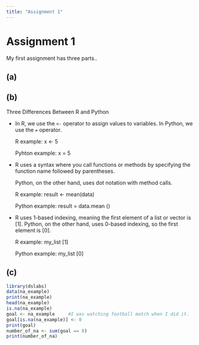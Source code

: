 ```yaml
---
title: "Assignment 1"
---
```


# Assignment 1

My first assignment has three parts..

## (a)

## (b)

Three Differences Between R and Python

-   In R, we use the `<-` operator to assign values to variables. In Python, we use the `=` operator.

    R example: x \<- 5

    Pyhton example: x = 5

-   R uses a syntax where you call functions or methods by specifying the function name followed by parentheses.

    Python, on the other hand, uses dot notation with method calls.

    R example: result \<- mean(data)

    Python example: result = data.mean ()

-   R uses 1-based indexing, meaning the first element of a list or vector is \[1\]. Python, on the other hand, uses 0-based indexing, so the first element is \[0\].

    R example: my_list \[1\]

    Python example: my_list \[0\]

## (c)

```r
library(dslabs)
data(na_example)
print(na_example)
head(na_example)
is.na(na_example)
goal <- na_example     #I was watching football match when I did it.
goal[is.na(na_example)] <- 0 
print(goal)
number_of_na <- sum(goal == 0)
print(number_of_na)
```
